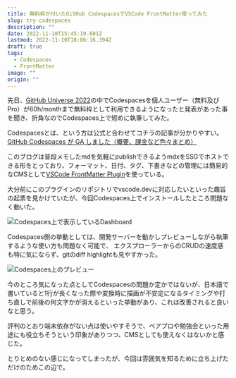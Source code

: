 ```yaml
---
title: 無料枠が付いたGitHub CodespacesでVSCode FrontMatter使ってみた
slug: try-codespaces
description: ""
date: 2022-11-10T15:45:19.601Z
lastmod: 2022-11-10T18:06:16.394Z
draft: true
tags:
  - Codespaces
  - FrontMatter
image: ""
origin: ""
---
```


先日、[GitHub Universe 2022](https://github.blog/2022-11-09-everything-new-from-github-universe-2022/)の中でCodespacesを個人ユーザー（無料及びPro）が60h/monthまで無料枠として利用できるようになったと発表があった事を聞き、折角なのでCodespaces上で短めに執筆してみた。

Codespacesとは、という方は公式と合わせてコチラの記事が分かりやすい。  
[GitHub Codespaces が GA しました（概要、課金など色々まとめ）](https://qiita.com/uikou/items/1feb83865f9d638807ad)

このブログは普段メモしたmdを気軽にpublishできるようmdxをSSGでホストできる形をとっており、フォーマット、日付、タグ、下書きなどの管理には簡易的なCMSとして[VSCode FrontMatter Plugin](https://frontmatter.codes/)を使っている。

大分前にこのプラグインのリポジトリでvscode.devに対応したいといった趣旨の起票を見かけていたが、今回Codespaces上でインストールしたところ問題なく動いた。

![Codespaces上で表示しているDashboard](2022/11/dashboard.png)

Codespaces側の挙動としては、開発サーバーを動かしプレビューしながら執筆するような使い方も問題なく可能で、
エクスプローラーからのCRUDの速度感も特に気にならず、gitのdiff highlightも見やすかった。

![Codespaces上のプレビュー](2022/11/edit.png)

今のところ気になった点としてCodespacesの問題か定かではないが、日本語で書いていると1行が長くなった際や変換時に描画が不安定になるタイミングや打ち直しで前後の何文字かが消えるといった挙動があり、これは改善されると良いなと思う。

評判のとおり端末依存がない点は使いやすそうで、ペアプロや勉強会といった用途にも役立ちそうという印象がありつつ、CMSとしても使えなくはないかと感じた。

とりとめのない感じになってしまったが、今回は雰囲気を知るために立ち上げただけのためこの辺で。